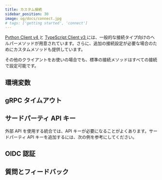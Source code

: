 ```yaml
---
title: カスタム接続
sidebar_position: 30
image: og/docs/connect.jpg
# tags: ['getting started', 'connect']
---
```




[ Python Client v4 ](/weaviate/client-libraries/python) と [ TypeScript Client v3 ](../client-libraries/typescript/index.mdx) には、一般的な接続タイプ向けのヘルパーメソッドが用意されています。さらに、追加の接続設定が必要な場合のためにカスタムメソッドも提供しています。

その他のクライアントをお使いの場合でも、標準の接続メソッドはすべての接続で設定可能です。

<Tabs groupId="languages">
<TabItem value="py4" label="Python Client v4">
   <FilteredTextBlock
     text={PyCodeV4}
     startMarker="# START CustomConnect"
     endMarker="# END CustomConnect"
     language="py"
   />
</TabItem>
<TabItem value="ts3" label="JS/TS Client v3">
   <FilteredTextBlock
     text={TsCodeV3}
     startMarker="// START CustomConnect"
     endMarker="// END CustomConnect"
     language="js"
   />
</TabItem>
</Tabs>

## 環境変数


<EnvVarsHowto/>

## gRPC タイムアウト


<GRPCTimeoutIntro/>


<GRPCTimeouts/>

## サードパーティ API キー

外部 API を使用する統合では、API キーが必要になることがよくあります。サードパーティ API キーを追加するには、次の例を参考にしてください。

<Tabs groupId="languages">
<TabItem value="py4" label="Python Client v4">
   <FilteredTextBlock
     text={PyCodeV4}
     startMarker="# START ConnectWithApiKeyExample"
     endMarker="# END ConnectWithApiKeyExample"
     language="py"
   />
</TabItem>
<TabItem value="ts3" label="JS/TS Client v3">
   <FilteredTextBlock
     text={TsCodeV3}
     startMarker="// START ConnectWithApiKeyExample"
     endMarker="// END ConnectWithApiKeyExample"
     language="js"
   />
</TabItem>
</Tabs>

## OIDC 認証


<OIDCConnect/>


<OIDCExamples/>

## 質問とフィードバック


<DocsFeedback/>


